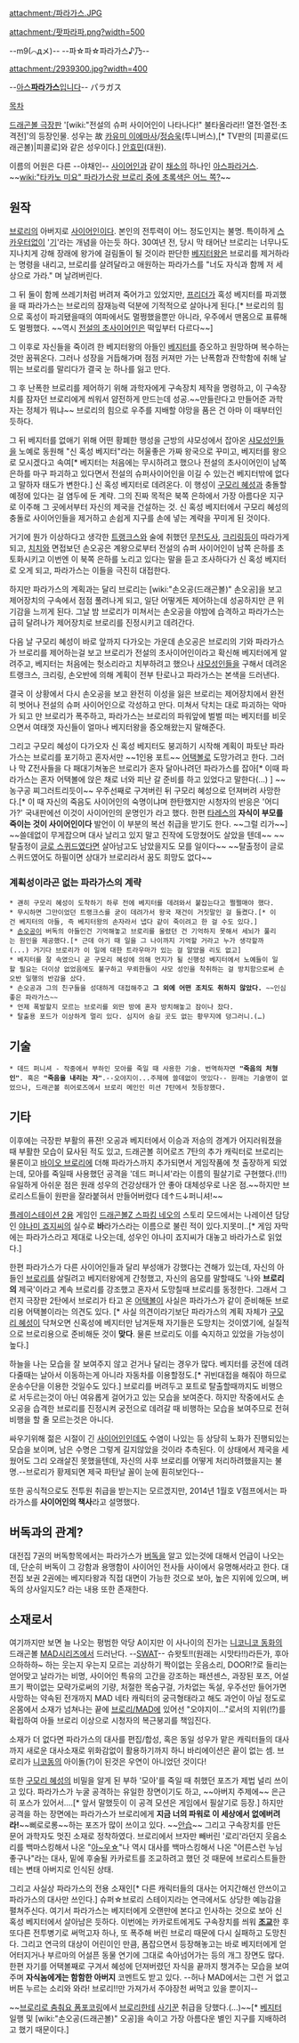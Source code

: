 attachment:/파라가스.JPG

attachment:/팟파라파.png?width=500

--m9(⌒дメ)-- --파☆파☆파라가스♪乃--

attachment:/2939300.jpg?width=400

--[[아스파라거스|아스'''파라가스''']]입니다--
パラガス

[[목차]]

[[드래곤볼 극장판]] '[wiki:"전설의 슈퍼 사이어인이 나타나다!" 불타올라라!! 열전·열전·초격전]'의 등장인물. 성우는 故 [[카유미 이에마사]]/[[정승욱]](투니버스),[* TV판의 [피콜로(드래곤볼)|피콜로]와 같은 성우이다.] [[안효민]](대원).

이름의 어원은 다른 --야채인-- [[사이어인]]과 같이 [[채소]]의 하나인 [[아스파라거스]]. ~~[[wiki:"타카노 미요" 파라가스랑 브로리 중에 초록색은 어느 쪽?]]~~

== 원작 ==
[[브로리]]의 아버지로 [[사이어인]]이다. 본인의 전투력이 어느 정도인지는 불명. 특이하게 [[스카우터]]없이 '[[기]]'라는 개념을 아는듯 하다. 30여년 전, 당시 막 태어난 브로리는 너무나도 지나치게 강해 장래에 왕가에 걸림돌이 될 것이라 판단한 [[베지터왕]]은 브로리를 제거하라는 명령을 내리고, 브로리를 살려달라고 애원하는 파라가스를 "너도 자식과 함께 저 세상으로 가라." 며 날려버린다.

그 뒤 둘이 함께 쓰레기처럼 버려져 죽어가고 있었지만, [[프리더]]가 혹성 베지터를 파괴했을 때 파라가스는 브로리의 잠재능력 덕분에 기적적으로 살아나게 된다.[* 브로리의 힘으로 혹성이 파괴됐을때의 여파에서도 멀쩡했을뿐만 아니라, 우주에서 맨몸으로 표류해도 멀쩡했다. ~~역시 [[전설의 초사이어인]]은 떡잎부터 다르다~~]

그 이후로 자신들을 죽이려 한 베지터왕의 아들인 [[베지터]]를 증오하고 원망하며 복수하는 것만 꿈꿔온다. 그러나 성장을 거듭해가며 점점 커져만 가는 난폭함과 잔학함에 취해 날뛰는 브로리를 말리다가 결국 눈 하나를 잃고 만다.

그 후 난폭한 브로리를 제어하기 위해 과학자에게 구속장치 제작을 명령하고, 이 구속장치를 잠자던 브로리에게 씌워서 얌전하게 만드는데 성공.~~만들란다고 만들어준 과학자는 정체가 뭐냐~~ 브로리의 힘으로 우주를 지배할 야망을 품은 건 아마 이 때부터인 듯하다. 

그 뒤 베지터를 없애기 위해 어떤 황폐한 행성을 근방의 샤모성에서 잡아온 [[샤모성인]]들을 노예로 동원해 "신 혹성 베지터"라는 허울좋은 가짜 왕국으로 꾸미고, 베지터를 왕으로 모시겠다고 속여[* 베지터는 처음에는 무시하려고 했으나 전설의 초사이어인이 남쪽 은하를 마구 파괴하고 있다면서 전설의 슈퍼사이어인을 이길 수 있는건 베지터밖에 없다고 말하자 태도가 변한다.] 신 혹성 베지터로 데려온다. 이 행성이 [[구모리 혜성]]과 충돌할 예정에 있다는 걸 염두에 둔 계략. 그의 진짜 목적은 북쪽 은하에서 가장 아름다운 지구로 이주해 그 곳에서부터 자신의 제국을 건설하는 것. 신 혹성 베지터에서 구모리 혜성의 충돌로 사이어인들을 제거하고 손쉽게 지구를 손에 넣는 계략을 꾸미게 된 것이다.

거기에 뭔가 이상하다고 생각한 [[트랭크스]]와 술에 취했던 [[무천도사]], [[크리링]]등이 따라가게 되고, [[치치]]와 면접보던 손오공은 계왕으로부터 전설의 슈퍼 사이어인이 남쪽 은하를 초토화시키고 이번엔 이 북쪽 은하를 노리고 있다는 말을 듣고 조사하다가 신 혹성 베지터로 오게 되고, 파라가스는 이들을 극진히 대접한다. 

하지만 파라가스의 계획과는 달리 브로리는 [wiki:"손오공(드래곤볼)" 손오공]을 보고 제어장치의 구속에서 점점 풀려나게 되고, 일단 어떻게든 제어하는데 성공하지만 큰 위기감을 느끼게 된다. 그날 밤 브로리가 미쳐서는 손오공을 야밤에 습격하고 파라가스는 급히 달려나가 제어장치로 브로리를 진정시키고 데려간다.

다음 날 구모리 혜성이 바로 앞까지 다가오는 가운데 손오공은 브로리의 기와 파라가스가 브로리를 제어하는걸 보고 브로리가 전설의 초사이어인이라고 확신해 베지터에게 알려주고, 베지터는 처음에는 헛소리라고 치부하려고 했으나 [[샤모성인]]들을 구해서 데려온 트랭크스, 크리링, 손오반에 의해 계획이 전부 탄로나고 파라가스는 본색을 드러낸다.

결국 이 상황에서 다시 손오공을 보고 완전히 이성을 잃은 브로리는 제어장치에서 완전히 벗어나 전설의 슈퍼 사이어인으로 각성하고 만다. 미쳐서 닥치는 대로 파괴하는 악마가 되고 만 브로리가 폭주하고, 파라가스는 브로리의 파워앞에 벌벌 떠는 베지터를 비웃으면서 여태껏 자신들이 얼마나 베지터왕을 증오해왔는지 말해준다.

그리고 구모리 혜성이 다가오자 신 혹성 베지터도 붕괴하기 시작해 계획이 파토난 파라가스는 브로리를 포기하고 혼자서만 ~~1인용 포트~~ [[어택볼]]로 도망가려고 한다. 그러나 막 Z전사들을 다 패대기쳐놓은 브로리가 혼자 달아나려던 파라가스를 잡아[* 이때 파라가스는 혼자 어택볼에 앉은 채로 너와 피난 갈 준비를 하고 있었다고 말한다(...) ] ~~농구공 찌그러트리듯이~~ 우주선째로 구겨버린 뒤 구모리 혜성으로 던져버려 사망한다.[* 이 때 자신의 죽음도 사이어인의 숙명이냐며 한탄했지만 시청자의 반응은 '어디가?' 국내판에선 이것이 사이어인의 운명인가 라고 했다. 한편 [[타레스]]의 '''자식이 부모를 죽이는 것이 사이어인이다''' 발언이 이 부분의 복선 취급을 받기도 한다. ~~그럴 리가~~] ~~쓸데없이 무게잡으며 대사 날리고 있지 말고 진작에 도망쳤어도 살았을 텐데~~ ~~탈출정이 [[글로 스퀴드]]였다면 살아남고도 남았을지도 모를 일이다~~ ~~탈출정이 글로 스퀴드였어도 하필이면 상대가 브로리라서 꿈도 희망도 없다~~

=== 계획성이라곤 없는 파라가스의 계략 ===
 * 괜히 구모리 혜성이 도착하기 하루 전에 베지터를 데려와서 붙잡는다고 쩔쩔매야 했다.
 * 무시하면 그만이었던 트랭크스를 굳이 데려가서 왕국 재건이 거짓말인 걸 들켰다.[* 이건 베지터의 아들, 즉 베지터왕의 손자라서 냅다 같이 죽이려고 한 걸 수도 있다.]
 * [[손오공]]이 버독의 아들인건 기억해놓고 브로리를 울렸던 건 기억하지 못해서 세뇌가 풀리는 원인을 제공했다.[* 근데 아기 때 일을 그 나이까지 기억할 거라고 누가 생각할까(...) 거기다 브로리가 이 일에 대한 트라우마가 있는 걸 알았을 리도 없고]
 * 베지터를 잘 속였으니 곧 구모리 혜성에 의해 먼지가 될 신행성 베지터에서 노예들이 일할 필요는 더이상 없었음에도 불구하고 무뢰한들이 샤모 성인을 착취하는 걸 방치함으로써 손오반 일행의 반감을 샀다.
 * 손오공과 그의 친구들을 성대하게 대접해주고 '''그 외에 어떤 조치도 취하지 않았다.''' ~~인심좋은 파라가스~~
 * 언제 폭발할지 모르는 브로리를 외딴 방에 혼자 방치해놓고 잠이나 잤다.
 * 탈출용 포드가 이상하게 멀리 있다. 심지어 숨길 곳도 없는 황무지에 덩그러니.(…)

== 기술 ==
 * 데드 퍼니셔 - 작중에서 부하인 모아를 죽일 때 사용한 기술. 번역하자면 '''"죽음의 처형인"'''. 혹은 '''"죽음을 내리는 자"'''.--오야지이...주제에 쓸데없이 멋있다-- 원래는 기술명이 없었으나, 드래곤볼 히어로즈에서 브로리 메인인 미션 7탄에서 첫등장했다.

== 기타 ==
이후에는 극장판 부활의 퓨젼! 오공과 베지터에서 이승과 저승의 경계가 어지러워졌을 때 부활한 모습이 묘사된 적도 있고, 드래곤볼 히어로즈 7탄의 추가 캐릭터로 브로리는 물론이고 [[바이오 브로리]]에 더해 파라가스까지 추가되면서 게임작품에 첫 출장하게 되었는데, 모아를 죽일때 사용했던 공격을 '데드 퍼니셔'라는 이름의 필살기로 구현했다.(!!!) 유일하게 아쉬운 점은 원래 성우의 건강상태가 안 좋아 대체성우로 나온 점.~~하지만 브로리스트들이 원판을 잘라붙혀서 만들어버렸다 데↑드↓퍼니셔!~~

[[플레이스테이션 2]]용 게임인 [[드래곤볼Z 스파킹 네오]]의 스토리 모드에서는 나레이션 담당인 [[야나미 죠지]]씨의 실수로 '''바'''라가스라는 이름으로 불린 적이 있다.지못미..[* 게임 자막에는 파라가스라고 제대로 나오는데, 성우인 야나미 죠지씨가 대놓고 바라가스로 읽었다.]

한편 파라가스가 다른 사이어인들과 달리 부성애가 강했다는 견해가 있는데, 자신의 아들인 [[브로리]]를 살릴려고 베지터왕에게 간청했고, 자신의 음모를 말할때도 '나와 '''브로리의''' 제국'이라고 계속 브로리를 강조했고 혼자서 도망칠때 브로리를 동정한다. 그래서 그런지 극장판 2탄에서 브로리가 타고 온 [[어택볼]]이 사실은 파라가스가 같이 준비해둔 브로리용 어택볼이라는 의견도 있다. [* 사실 의견이라기보단 파라가스의 계획 자체가 [[구모리 혜성]]이 닥쳐오면 신혹성에 베지터만 남겨둔채 자기들은 도망치는 것이였기에, 실질적으로 브로리용으로 준비해둔 것이 '''맞다'''. 물론 브로리도 이를 숙지하고 있었을 가능성이 높다.]

하늘을 나는 모습을 잘 보여주지 않고 걷거나 달리는 경우가 많다. 베지터를 궁전에 데려다줄때는 날아서 이동하는게 아니라 자동차를 이용할정도.[* 귀빈대접을 해줘야 하므로 운송수단을 이용한 것일수도 있다.]  브로리를 버려두고 포트로 탈출할때까지도 비행으로 서두르는것이 아닌 여유롭게 걸어가고 있는 모습을 보여준다. 하지만 작중에서도 손오공을 습격한 브로리를 진정시켜 궁전으로 데려갈 때 비행하는 모습을 보여주므로 전혀 비행을 할 줄 모르는것은 아니다.

싸우기위해 젊은 시절이 긴 [[사이어인]]인데도 수염이 나있는 등 상당히 노화가 진행되있는 모습을 보이며, 남은 수명은 그렇게 길지않았을 것이라 추측된다. 이 상태에서 제국을 세웠어도 그리 오래살진 못했을텐데, 자신의 사후 브로리를 어떻게 처리하려했을지는 불명.--브로리가 황제되면 제국 파탄날 꼴이 눈에 훤히보인다--

또한 공식적으로도 전투원 취급을 받는지는 모르겠지만, 2014년 1월호 V점프에서는 파라가스를 '''사이어인의 책사'''라고 설명했다.
== 버독과의 관계? ==
대전집 7권의 버독항목에서는 파라가스가 [[버독]]을 알고 있는것에 대해서 언급이 나오는데, 단순히 버독이 그 강함과 용맹함이 사이어인 전사들 사이에서 유명해서라고 한다. 대전집 보권 2권에는 베지타왕과 직접 대면이 가능한 것으로 보아, 높은 지위에 있으며, 버독의 상사일지도? 라는 내용 또한 존재한다.

== 소재로서 ==
{{{#!html
<embed src='http://serviceapi.nmv.naver.com/flash/NFPlayer.swf?vid=4C4727D60B0248EFEC37021DC9E8493B2099&outKey=V1276039be037b866749ef167d3c7661c39b7bbe06031369a6812f167d3c7661c39b7' wmode='transparent' width='500' height='408' allowScriptAccess='always' name='NFPlayer86325' id='NFPlayer86325' allowFullScreen='true' type='application/x-shockwave-flash' />
}}}

여기까지만 보면 늘 나오는 평범한 악당 A이지만 이 사나이의 진가는 [[니코니코 동화]]의 드래곤볼 [[MAD]]시리즈에서 드러난다. --[[SWAT]]-- 슈왓토!!(원래는 시맛타!!)라든가, 후아으하하하~ 하는 웃는지 우는지 모르는 괴상하기 짝이없는 웃음소리, DOOR!?로 들리는 얻어맞고 날라가는 비명, 사이어인 특유의 고간을 강조하는 패션센스, 과장된 포즈, 어설프기 짝이없는 모략가로써의 기량, 처절한 목숨구걸, 가차없는 독설, 우주선만 들어가면 사망하는 약속된 전개까지 MAD 네타 캐릭터의 궁극형태라고 해도 과언이 아닐 정도로 온몸에서 소재가 넘쳐나는 끝에 [[브로리/MAD]]에 있어선 "오야지이…"로서의 지위(!?)를 확립하여 아들 브로리 이상으로 시청자의 복근붕괴를 책임진다.

소재가 더 없다면 파라가스의 대사를 편집/합성, 혹은 동일 성우가 맡은 캐릭터들의 대사까지 새로운 대사소재로 위화감없이 활용하기까지 하니 바리에이션은 끝이 없는 셈. 브로리가 [[니코동]]의 아이돌(?)이 된것은 우연이 아니었던 것이다!

또한 [[구모리 혜성]]의 비밀을 알게 된 부하 '모아'를 죽일 때 취했던 포즈가 제법 널리 쓰이고 있다. 파라가스가 누굴 공격하는 유일한 장면이기도 하고, ~~아버지 주제에~~ 은근히 포스가 있어서….[* 앞서 말했듯이 이 공격 모션은 게임에서 필살기로 등장.] 하지만 공격을 하는 장면에는 파라가스가 브로리에게 '''지금 너의 파워로 이 세상에서 없에버려라!'''~~삐로로롱~~하는 포즈가 많이 쓰이고 있다. ~~[[안습]]~~ 그리고 구속장치를 만든 문어 과학자도 멋진 소재로 정착하였다. 브로리에서 브자만 빼버린 '로리'라던지 웃음소리를 백마스킹해서 나온 "[[모리야 스와코|아~우☆]]"나 역시 대사를 백마스킹해서 나온 "어른스런 누님 좋구나"라는 대사, 밑에 후술될 카카로트를 조교하려고 했던 것 때문에 브로리스트들한테는 변태 아버지로 인식된 상태.

그리고 사실상 파라가스의 전용 소재인[* 다른 캐릭터들의 대사는 어지간해선 안쓰이고 파라가스의 대사만 쓰인다.] 슈퍼☆브로리 스테이지라는 연극에서도 상당한 예능감을 펼쳐주신다. 여기서 파라가스는 베지터에게 오랜만에 본다고 인사하는 것으로 보아 신 혹성 베지터에서 살아남은 듯하다. 이번에는 카카로트에게도 구속장치를 씌워 '''[[조교]]'''한 후 또다른 전투병기로 써먹고자 하나, 또 폭주해 버린 브로리 때문에 다시 실패하고 도망친다. 그리고 연극의 대상이 어린이인 만큼, 폼잡으면서 등장해놓고는 바로 베지터에게 얻어터지거나 부르마의 어설픈 동물 연기에 그대로 속아넘어가는 등의 개그 장면도 많다. 한편 자기를 어택볼째로 구겨서 혜성에 던져버렸던 자식을 끝까지 챙겨주는 모습을 보여주며 '''자식놈에게는 함함한 아버지''' 코멘트도 받고 있다. --허나 MAD에서는 그런 거 없고 버튼 누르는 소리와 와라! 브로리!!만 가져가서 주야장천 써먹고 있을 뿐이지--

~~[http://www.nicovideo.jp/watch/sm9041543 브로리로 춤춰요 폼포코링]에서 [[브로리]]한테 [[사기꾼]] 취급을 당했다.(...)~~[* [[베지터]] 일행 및 [wiki:"손오공(드래곤볼)" 오공]을 속이고 가장 아름다운 별인 지구를 지배하려고 했기 때문이다.]
